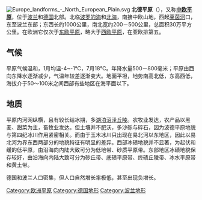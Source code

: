{{unreferenced|time=2009-6-30}}
[[Image:Europe_landforms_-_North_European_Plain.svg|thumb]]
'''北德平原'''（{{lang-de|Norddeutsches Tiefland}}），又称'''[[中欧平原|中欧平原]]'''，位于[[波兰|波兰]]和[[德国|德国]]北部。北临[[波罗的海|波罗的海]]和[[北海_(大西洋)|北海]]，南接中欧山地，西起[[莱茵河|莱茵河]]口，东至波兰东部；东西长约1000公里，南北宽约200－500公里，总面积30万平方公里。在欧洲它仅次于[[东欧平原|东欧平原]]，略大于[[西欧平原|西欧平原]]，在亚欧排第五。

== 气候 ==
平原气候温和，1月均温-4~-1℃，7月18℃。年降水量500－800毫米；平原由西向东降水逐渐减少，气温年较差逐渐变大。地面平坦，地势南高北低，东高西低，海拔介于50～100米之间西部有些地区在海平面以下。

== 地质 ==
平原内河网纵横，且有较长结冰期，多[[湖泊|湖泊]][[沼泽|沼泽]][[丘陵|丘陵]]。农牧业发达，农产品以黑麦、甜菜为主，畜牧业发达。但土壤并不肥沃，多沙砾与碎石，因为波德平原地貌与第四纪冰川作用紧密相关。而由于玉木冰川只出现在易北河以东地区，因此以易北河为界东西两部分的地貌特征有明显的差异。西部冰碛地貌并不显著，为起伏和缓的低平原，由沿海向内陆大致可分为低地带、砂质平原带。东部地区冰碛地貌保存较好，由沿海向内陆大致可分为砂丘带、底碛平原带、终碛丘陵带、冰水平原带和黄土带。

德国和波兰人口密集，但人口自然增长率极低，甚至出现负增长。

[[Category:欧洲平原|Category:欧洲平原]]
[[Category:德国地形|Category:德国地形]]
[[Category:波兰地形|Category:波兰地形]]